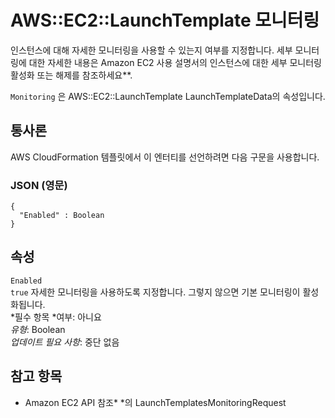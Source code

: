 # AWS::EC2::LaunchTemplate 모니터링

인스턴스에 대해 자세한 모니터링을 사용할 수 있는지 여부를 지정합니다. 세부 모니터링에 대한 자세한 내용은 Amazon EC2 사용 설명서의 인스턴스에 대한 세부 모니터링 활성화 또는 해제를 참조하세요\*\*.

`Monitoring` 은 AWS::EC2::LaunchTemplate LaunchTemplateData의 속성입니다.

## 통사론

AWS CloudFormation 템플릿에서 이 엔터티를 선언하려면 다음 구문을 사용합니다.

### JSON (영문)

```
{
  "Enabled" : Boolean
}
```

## 속성

`Enabled`  
`true` 자세한 모니터링을 사용하도록 지정합니다. 그렇지 않으면 기본 모니터링이 활성화됩니다.  
*필수 항목 *여부: 아니요  
_유형_: Boolean  
_업데이트 필요 사항_: 중단 없음

## 참고 항목

- Amazon EC2 API 참조\* \*의 LaunchTemplatesMonitoringRequest
